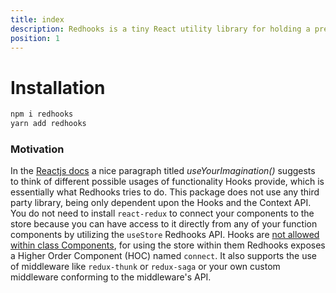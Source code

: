 ```yaml
---
title: index
description: Redhooks is a tiny React utility library for holding a predictable state container in your React apps.
position: 1
---
```


# Installation

  ```bash
  npm i redhooks
  yarn add redhooks
  ```

### Motivation

In the [Reactjs docs](https://reactjs.org/docs/hooks-custom.html) a nice paragraph titled _useYourImagination()_ suggests to think of 
different possible usages of functionality Hooks provide, which is essentially what Redhooks tries to do.
This package does not use any third party library, being only dependent upon the Hooks and the Context API.
You do not need to install `react-redux` to connect your components to the store because you can have access to it directly from any of your
function components by utilizing the `useStore` Redhooks API. Hooks are [not allowed within class Components](https://reactjs.org/docs/hooks-rules.html),
for using the store within them Redhooks exposes a Higher Order Component (HOC) named `connect`. It also supports the use of middleware like `redux-thunk`
or `redux-saga` or your own custom middleware conforming to the middleware's API.

